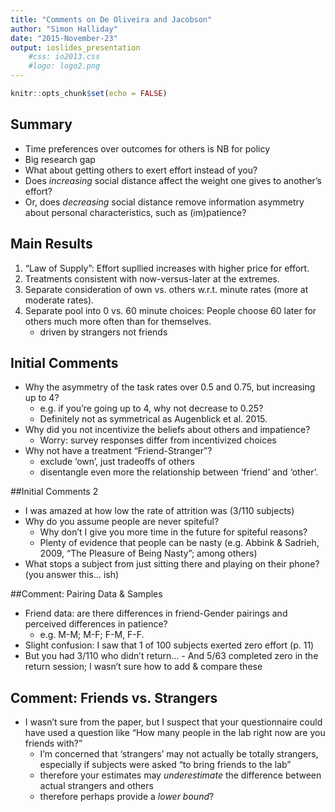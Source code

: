 ```yaml
---
title: "Comments on De Oliveira and Jacobson"
author: "Simon Halliday"
date: "2015-November-23"
output: ioslides_presentation
    #css: io2013.css
    #logo: logo2.png
---
```


```r
knitr::opts_chunk$set(echo = FALSE)
```

## Summary

- Time preferences over outcomes for others is NB for policy
- Big research gap
- What about getting others to exert effort instead of you?
- Does *increasing* social distance affect the weight one gives to another's effort? 
- Or, does *decreasing* social distance remove information asymmetry about personal characteristics, such as (im)patience? 

## Main Results

1. "Law of Supply": Effort supllied increases with higher price for effort. 
2. Treatments consistent with now-versus-later at the extremes. 
3. Separate consideration of own vs. others w.r.t. minute rates (more at moderate rates). 
4. Separate pool into 0 vs. 60 minute choices: People choose 60 later for others much more often than for themselves. 
    - driven by strangers not friends

## Initial Comments

- Why the asymmetry of the task rates over 0.5 and 0.75, but increasing up to 4? 
    - e.g. if you're going up to 4, why not decrease to 0.25? 
    - Definitely not as symmetrical as Augenblick et al. 2015.
- Why did you not incentivize the beliefs about others and impatience?
    - Worry: survey responses differ from incentivized choices
- Why not have a treatment "Friend-Stranger"?
    - exclude 'own', just tradeoffs of others
    - disentangle even more the relationship between 'friend' and 'other'. 
    
##Initial Comments 2

- I was amazed at how low the rate of attrition was (3/110 subjects)
- Why do you assume people are never spiteful? 
    - Why don't I give you more time in the future for spiteful reasons? 
    - Plenty of evidence that people can be nasty (e.g. Abbink & Sadrieh, 2009, "The Pleasure of Being Nasty"; among others)
- What stops a subject from just sitting there and playing on their phone? (you answer this... ish)


##Comment: Pairing Data & Samples

- Friend data: are there differences in friend-Gender pairings and perceived differences in patience? 
    - e.g. M-M; M-F; F-M, F-F. 
- Slight confusion: I saw that 1 of 100 subjects exerted zero effort (p. 11)
- But you had 3/110 who didn't return... - And 5/63 completed zero in the return session; I wasn't sure how to add & compare these

## Comment: Friends vs. Strangers

- I wasn't sure from the paper, but I suspect that your questionnaire could have used a question like "How many people in the lab right now are you friends with?"
    - I'm concerned that 'strangers' may not actually be totally strangers, especially if subjects were asked "to bring friends to the lab"
    - therefore your estimates may *underestimate* the difference between actual strangers and others 
    - therefore perhaps provide a *lower bound*? 
    
